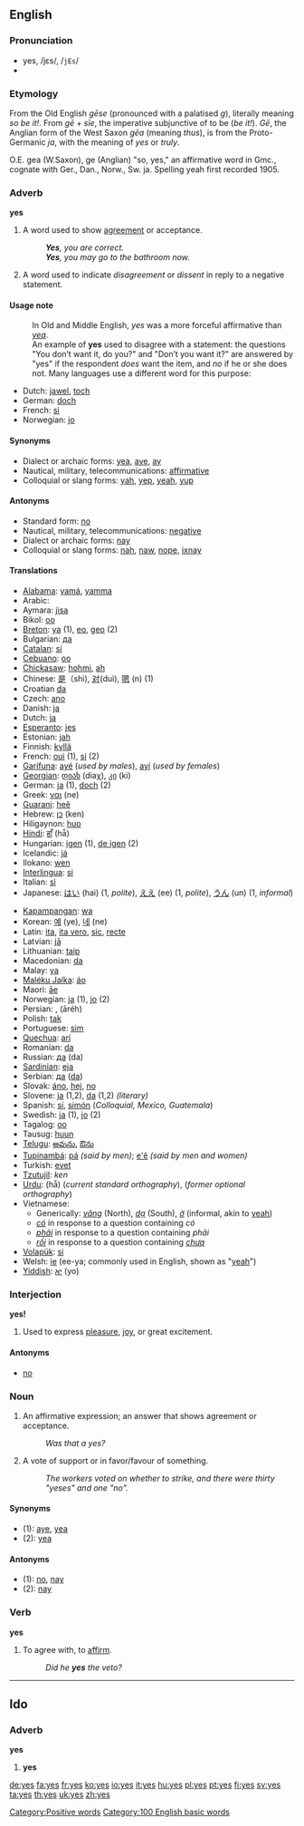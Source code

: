 ==English==

===Pronunciation===
*yes, /jɛs/, /<tt>jEs</tt>/
*{{audio|en-us-yes.ogg|Audio (US)}}

===Etymology===
From the Old English ''gēse'' (pronounced with a palatised ''g''), literally meaning ''so be it!''.  From ''gē'' + ''sīe'', the imperative subjunctive of to be (''be it!'').  ''Gē'', the Anglian form of the West Saxon ''gēa'' (meaning ''thus''), is from the Proto-Germanic ''ja'', with the meaning of ''yes'' or ''truly''.

O.E. gea (W.Saxon), ge (Anglian) "so, yes," an affirmative word in Gmc., cognate with Ger., Dan., Norw., Sw. ja. Spelling yeah first recorded 1905. 


===Adverb===
'''yes'''

# A word used to show [[agree]]ment or acceptance. 
#:'''''Yes''', you are correct.'' 
#:'''''Yes''', you may go to the bathroom now.''
# A word used to indicate ''disagreement'' or ''dissent'' in reply to a negative statement.

====Usage note====
:In Old and Middle English, ''yes'' was a more forceful affirmative than ''[[yea]]''.
:An example of '''yes''' used to disagree with a statement: the questions "You don’t want it, do you?" and "Don’t you want it?" are answered by "yes" if the respondent ''does'' want the item, and ''no'' if he or she does not. Many languages use a different word for this purpose:

*Dutch: [[jawel]], [[toch]]
*German: [[doch]]
*French: [[si#French|si]]
*Norwegian: [[jo]]

====Synonyms====
*Dialect or archaic forms: [[yea]], [[aye]], [[ay]]
*Nautical, military, telecommunications: [[affirmative]]
*Colloquial or slang forms: [[yah]], [[yep]], [[yeah]], [[yup]]

====Antonyms====
*Standard form: [[no]]
*Nautical, military, telecommunications: [[negative]]
*Dialect or archaic forms: [[nay]]
*Colloquial or slang forms: [[nah]], [[naw]], [[nope]], [[ixnay]]

====Translations====
{{top}}
*[[Alabama]]: [[yamá]], [[yamma]]
*Arabic: {{ARchar|[[نعم|نَعَم]]}} {{Unicode|(náʕam)}}
*Aymara: [[jisa]]
*Bikol: [[oo]]
*[[Breton]]: [[ya#Breton|ya]] (1), [[eo#Breton|eo]], [[geo#Breton|geo]] (2)
*Bulgarian: [[да#Bulgarian|да]]
*[[Catalan]]: [[sí#Catalan|sí]]
*[[Cebuano]]: [[oo]]
*[[Chickasaw]]: [[hohmi]], [[ah]]
*Chinese: [[是]]（shì), [[对]](duì), [[嗯]] (n) (1)
*Croatian [[da#Croatian|da]]
*Czech: [[ano#Czech|ano]]
*Danish: [[ja#Danish|ja]]
*Dutch: [[ja#Dutch|ja]]
*[[Esperanto]]: [[jes]]
*Estonian: [[jah]]
*Finnish: [[kyllä]]
*French: [[oui]] (1), [[si#French|si]] (2)
*[[Garífuna]]: [[ayé]] (''used by males''), [[ayí]] (''used by females'')
*[[Georgian]]: [[დიახ]] (diaχ), [[კი]] (ki)
*German: [[ja#German|ja]] (1), [[doch]] (2)
*Greek: [[ναι]] (ne)
*[[Guarani]]: [[heẽ]]
*Hebrew: [[כן]] (ken)
*Hiligaynon: [[huo]]
*[[Hindi]]: [[हाँ]] (hā̃)
*Hungarian: [[igen]] (1), [[de igen]] (2)
*Icelandic: [[já]]
*Ilokano: [[wen]]
*[[Interlingua]]: [[si]]
*Italian: [[sì]]
*Japanese: [[はい]] (hai) (1, ''polite''), [[ええ]] (ee) (1, ''polite''), [[うん]] (un) (1, ''informal'')
{{mid}}
*[[Kapampangan]]: [[wa]]
*Korean: [[예]] (ye), [[네]] (ne)
*Latin: [[ita]], [[ita vero]], [[sic]], [[recte]]
*Latvian: [[jā]]
*Lithuanian: [[taip]]
*Macedonian: [[da#Macedonian|da]]
*Malay: [[ya#Malay|ya]]
*[[Maléku Jaíka]]: [[áo]]
*Maori: [[āe]]
*Norwegian: [[ja#Norwegian|ja]] (1), [[jo]] (2)
*Persian: {{FAchar|[[بله|بَلِه]]}} {{Unicode|(ˈbæleh)}}, {{FAchar|[[اره|آرِه]]}} (āréh)
*Polish: [[tak#Polish|tak]]
*Portuguese: [[sim]]
*[[Quechua]]: [[arí]]
*Romanian: [[da#Romanian|da]]
*Russian: [[да#Russian|да]] (da)
*[[Sardinian]]: [[eja]]
*Serbian: [[да#Serbian|да]] ([[da#Serbian|da]])
*Slovak: [[áno]], [[hej]], [[no#Slovak|no]]
*Slovene: [[ja#Slovene|ja]] (1,2), [[da#Slovene|da]] (1,2) ''(literary)''
*Spanish: [[sí#Spanish|sí]], [[simón]] (''Colloquial, Mexico, Guatemala'')
*Swedish: [[ja#Swedish|ja]] (1), [[jo#Swedish|jo]] (2)
*Tagalog: [[oo]]
*Tausug: [[huun]]
*[[Telugu]]: [[అవును]], [[ఔను]]
*[[Tupinambá]]: [[pá]] ''(said by men)''; [[e'ẽ]] ''(said by men and women)''
*Turkish: [[evet]]
*[[Tzutujil]]: ''ken''
*[[Urdu]]: {{URchar|[[ھاں]]}} (hā̃) (''current standard orthography''), {{URchar|[[ہاں]]}} (''former optional orthography'')
*Vietnamese:
**Generically: ''[[vâng]]'' (North), ''[[dạ]]'' (South), ''[[ờ]]'' (informal, akin to [[yeah]])
**''[[có]]'' in response to a question containing ''có''
**''[[phải]]'' in response to a question containing ''phải''
**''[[rồi]]'' in response to a question containing ''[[chưa]]''
*[[Volapük]]: [[si]]
*Welsh: [[ie]] (ee-ya; commonly used in English, shown as "[[yeah]]")
*[[Yiddish]]: [[יא]] (yo)
{{bottom}}

===Interjection===
'''yes!'''

# Used to express [[pleasure]], [[joy]], or great excitement.

====Antonyms====
*[[no]]

===Noun===
{{en-noun-reg-es}}

# An affirmative expression; an answer that shows agreement or acceptance. 
#:''Was that a yes?''
# A vote of support or in favor/favour of something. 
#:''The workers voted on whether to strike, and there were thirty "yeses" and one "no".''

====Synonyms====
*(1): [[aye]], [[yea]]
*(2): [[yea]]

====Antonyms====
*(1): [[no]], [[nay]]
*(2): [[nay]]

===Verb===
'''yes'''

#{{transitive}} To agree with, to [[affirm]].
#:''Did he '''yes''' the veto?''


----

==Ido==
===Adverb===
'''yes'''

# '''yes'''

[[Category:Positive words]]
[[Category:100 English basic words]]

[[de:yes]]
[[fa:yes]]
[[fr:yes]]
[[ko:yes]]
[[io:yes]]
[[it:yes]]
[[hu:yes]]
[[pl:yes]]
[[pt:yes]]
[[fi:yes]]
[[sv:yes]]
[[ta:yes]]
[[th:yes]]
[[uk:yes]]
[[zh:yes]]